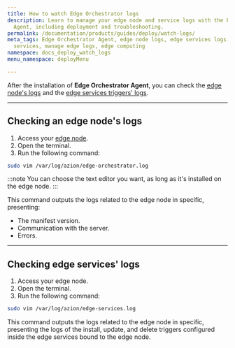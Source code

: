 ```yaml
---
title: How to watch Edge Orchestrator logs
description: Learn to manage your edge node and service logs with the Edge Orchorstrator
  Agent, including deployment and troubleshooting.
permalink: /documentation/products/guides/deploy/watch-logs/
meta_tags: Edge Orchestrator Agent, edge node logs, edge services logs, deploy edge
  services, manage edge logs, edge computing
namespace: docs_deploy_watch_logs
menu_namespace: deployMenu

---
```



After the installation of **Edge Orchestrator Agent**, you can check the [edge node's logs](#checking-an-edge-nodes-logs) and the [edge services triggers' logs](#checking-edge-services-logs).

--- 

## Checking an edge node's logs

1. Access your [edge node](/en/documentation/products/guides/deploy/install-orchestrator-agent/).
2. Open the terminal. 
3. Run the following command: 

```bash
sudo vim /var/log/azion/edge-orchestrator.log 
```

:::note 
You can choose the text editor you want, as long as it's installed on the edge node.
:::

This command outputs the logs related to the edge node in specific, presenting: 

- The manifest version. 
- Communication with the server. 
- Errors.

--- 

## Checking edge services' logs 

1. Access your edge node.
2. Open the terminal. 
3. Run the following command: 

```bash
sudo vim /var/log/azion/edge-services.log 
```

This command outputs the logs related to the edge node in specific, presenting the logs of the install, update, and delete triggers configured inside the edge services bound to the edge node.

<LinkButton link="http://localhost:3000/en/documentation/products/guides/deploy/advanced/run-scripts/" label="go to how to run scripts" outlined target="_blank" />


